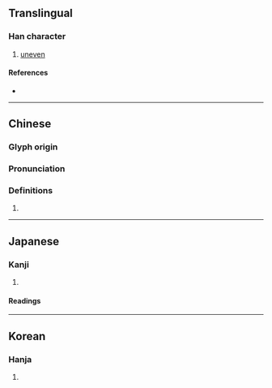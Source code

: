 {{character info}}
==Translingual==

===Han character===
{{Han char|rn=46|rad=山|as=05|sn=8|four=27710|canj=UBM|ids=⿰山且}}

# [[uneven]]

====References====
* {{Han ref|kx=0309.180|dkj=07984|dj=0609.120|hdz=10766.120|uh=5CA8|ud=23720|bh=CC60|bd=52320}}

----

==Chinese==
{{zh-forms}}

===Glyph origin===
{{Han etym}}

===Pronunciation===
{{zh-pron
|m=qū
|c=zeoi1,zeoi2,zo2
|mc=y
|oc=y
|cat=
}}

===Definitions===
{{zh-hanzi}}

# {{rfdef|zh}}

----

==Japanese==

===Kanji===
{{ja-kanji|grade=|rs=山05}}

# {{rfdef|ja|sort=山05}}

====Readings====
{{ja-readings
|goon=そ
|kanon=しょ
|kun=いしやま, そば
}}

----

==Korean==

===Hanja===
{{ko-hanja|hangeul=저}}

# {{rfdef|ko|sort=山05}}